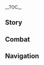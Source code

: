{{CharacterTabs}}
{{LanguageTabs}}
__TOC__
==Story==
{{VO/Story
|character           = Chasca
|language            = ko
|name                = 차스카

<!-- Hello -->
|vo_01_01_title      = 첫 만남…
|vo_01_01_subtitle   = Hello
|vo_01_01_file       = VO_{language}{character} Hello.ogg
|vo_01_01_tx         = 난 「꽃깃회」의 차스카야. 혹시 중재가 필요한 「갈등」이 있어? 상황에 따라 체면이 깎이거나, 돈, 술… 혹은 총알이 필요할 수도 있어
|vo_01_01_rm         = 

<!-- Chats -->
|vo_02_01_title      = 잡담·내려다보기
|vo_02_01_subtitle   = Chat: Bird's-Eye View
|vo_02_01_file       = VO_{language}{character} Chat - Bird's-Eye View.ogg
|vo_02_01_tx         = 길을 잃었을 땐, 높이 날아올라서 내려다보길 추천해
|vo_02_01_rm         = 

|vo_02_02_title      = 잡담·목소리
|vo_02_02_subtitle   = Chat: Whispers
|vo_02_02_file       = VO_{language}{character} Chat - Whispers.ogg
|vo_02_02_tx         = 만약 심연의 목소리에 몸을 내맡겼다면, 나는 진작에 나 자신을 잃어버렸을 거야. 생존보다 더 어려운 건 본능을 극복하는 거지
|vo_02_02_rm         = 

|vo_02_03_title      = 잡담·중재
|vo_02_03_subtitle   = Chat: Peacemaker
|vo_02_03_file       = VO_{language}{character} Chat - Peacemaker.ogg
|vo_02_03_tx         = 요즘 손이 좀 굳었어…. 으음… 어디 중재가 필요한 「갈등」 좀 없나?
|vo_02_03_rm         = 

<!-- Weather -->
|vo_03_01_title      = 비가 올 때…
|vo_03_01_subtitle   = When It Rains
|vo_03_01_file       = VO_{language}{character} When It Rains.ogg
|vo_03_01_tx         = 빗물은… 머리와 깃털을 적셔. 돌아가면 잘 손질해야겠어
|vo_03_01_rm         = 

|vo_03_02_title      = 번개가 칠 때…
|vo_03_02_subtitle   = When Thunder Strikes
|vo_03_02_file       = VO_{language}{character} When Thunder Strikes.ogg
|vo_03_02_tx         = 호오? 이런 날씨에 날면, 번개랑 누가 더 빠른지 시합하게 되는 건가?
|vo_03_02_rm         = 

|vo_03_03_title      = 바람이 불 때…
|vo_03_03_subtitle   = When It's Windy
|vo_03_03_file       = VO_{language}{character} When It's Windy.ogg
|vo_03_03_tx         = 바람에서 사냥감의 냄새가 나… 준비해
|vo_03_03_rm         = 

|vo_03_04_title      = 강풍이 불 때…
|vo_03_04_subtitle   = When the Wind Is Blowing
|vo_03_04_file       = VO_{language}{character} When the Wind Is Blowing.ogg
|vo_03_04_tx         = 바람이 딱 좋네&mdash;&mdash;전속력으로 가자!
|vo_03_04_rm         = 

<!-- Greetings -->
|vo_04_01_title      = 아침 인사…
|vo_04_01_subtitle   = Good Morning
|vo_04_01_file       = VO_{language}{character} Good Morning.ogg
|vo_04_01_tx         = 「일찍 일어나는 깃룡이 고기를 먹는다」고 하지. 그래서 아침 식사를 준비했어. 임무에 관한 건 일단 배부터 채우고 얘기하자
|vo_04_01_rm         = 

|vo_04_02_title      = 점심 인사…
|vo_04_02_subtitle   = Good Afternoon
|vo_04_02_file       = VO_{language}{character} Good Afternoon.ogg
|vo_04_02_tx         = 안녕. 낮에는 햇볕이 너무 강하니까, 일단 좀 쉬고 있자
|vo_04_02_rm         = 

|vo_04_03_title      = 저녁 인사…
|vo_04_03_subtitle   = Good Evening
|vo_04_03_file       = VO_{language}{character} Good Evening.ogg
|vo_04_03_tx         = 저녁 식사는 어떻게 할 거야? 아니면 「꽃깃회」에 갈래? 「강자」를 위한 술과 고기는 언제나 차고 넘치거든
|vo_04_03_rm         = 

|vo_04_04_title      = 굿나잇…
|vo_04_04_subtitle   = Good Night
|vo_04_04_file       = VO_{language}{character} Good Night.ogg
|vo_04_04_tx         = 쉬러 가려고? 음… 종일 날아다녔으니, 나도 총기 손질 좀 해야겠다
|vo_04_04_rm         = 

<!-- About -->
|vo_05_01_title      = 차스카 자신에 대해·자신감
|vo_05_01_subtitle   = About {character}: Self-Confidence
|vo_05_01_file       = VO_{language}{character} About {character} - Self-Confidence.ogg
|vo_05_01_tx         = 한때 「꽃깃회」는 나타 전역의 순찰 지원을 도맡았어. 비행 부대에는 나타에서 가장 날쌘 최정예 전사들이 모였었지.<br>오늘날까지도 그 고고함과 자신감은 여전히 수많은 깃룡 기사의 마음속에 각인되어… 응? 나? 난 「고고」하지 않아. 「자신감」이 있을 뿐이지
|vo_05_01_rm         = 

|vo_05_02_title      = 차스카 자신에 대해·꽃깃회
|vo_05_02_subtitle   = About {character}: Flower-Feather Clan
|vo_05_02_quest      = The Rainbow Destined to Burn
|vo_05_02_friendship = 4
|vo_05_02_file       = VO_{language}{character} About {character} - Flower-Feather Clan.ogg
|vo_05_02_tx         = …막 「꽃깃회」에 돌아왔을 때, 나는 인간 세계에 전혀 녹아들지 못했어. 마치 사람들 사이에 갑자기 버려진 이물질 같았지…. 하지만 추이추와 추이추의 부모님… 아니, 우리의 부모님은 그 시절의 나를 받아주셨어.<br>그분들과 만난 건 내 인생의 축복이야. 그러니 나도 평생을 바쳐서… 그분들이 사랑하는 「꽃깃회」를 지킬 거야
|vo_05_02_rm         = 

<!-- About Us -->
|vo_06_01_title      = 우리에 대해·문제 해결
|vo_06_01_subtitle   = About Us: Mediation
|vo_06_01_file       = VO_{language}{character} About Us - Mediation.ogg
|vo_06_01_tx         = 네 실력이면 나타에서 감히 누가 시비 걸 일은 없겠지만, 만에 하나 직접 처리하기 곤란한 일에 부딪히게 되면, 잊지 말고 나를 찾아와
|vo_06_01_rm         = 

|vo_06_02_title      = 우리에 대해·가족
|vo_06_02_subtitle   = About Us: Family
|vo_06_02_quest      = Guns and Wings
|vo_06_02_friendship = 6
|vo_06_02_file       = VO_{language}{character} About Us - Family.ogg
|vo_06_02_tx         = 코야 일은… 정말 고마워. 그때 네가 없었다면 어떻게 대처해야 할지 몰랐을 거야.<br>언니는 이제 그렇게까지 인간을 꺼리지 않아. 다만 오랜 기간 만들어진 습관을 바꾸려면 좀 더 적응할 시간이 필요할 듯싶어.<br>치메는 「꽃깃회」에 놀러 오길 좋아해. 요즘은 야틀란네랑 잘 지내고 있어…. 후후, 가끔 보면 어릴 적의 나와 언니를 보는 것 같더라니까.<br>가장 곤란한 건 오히려 엄마 쪽이야…. 자꾸 나 보고 언니를 본받아서 빨리 둥지를 지으래. 또 주위에 어울리는 가족이 있는지 찾아보라는데, 정말 무슨 생각인지 모르겠어…. 응? 왜 웃는 거야?
|vo_06_02_rm         = 

<!-- Miscellany I -->
|vo_07_01_title      = 「신의 눈」에 대해…
|vo_07_01_subtitle   = About the [[Vision]]
|vo_07_01_friendship = 4
|vo_07_01_file       = VO_{language}{character} About the Vision.ogg
|vo_07_01_tx         = 이 「신의 눈」은 심연과의 싸움에서 큰 의미를 지녀. 이게 제때 나타나 주지 않았다면, 지금의 나는 대체 어떤 모습일지 짐작도 안 가
|vo_07_01_rm         = 

|vo_07_02_title      = 하고 싶은 이야기…
|vo_07_02_subtitle   = Something to Share
|vo_07_02_file       = VO_{language}{character} Something to Share.ogg
|vo_07_02_tx         = 다들 어릴 적 과오에 대해서는 입을 열기 꺼리던데… 왜 그런 걸까? 인간도 그렇고 깃룡도 그렇고, 다들 과거의 잘못을 마주하며 성장하는 거잖아?<br>나는 저돌적으로 싸웠던 어릴 적 과거를 외면하지 않아. 덕분에 지금은 총을 꺼내기 전에 몇 초… 혹은 영 점 몇 초 정도는 생각을 하지
|vo_07_02_rm         = 

|vo_07_03_title      = 흥미있는 일…
|vo_07_03_subtitle   = Interesting Things
|vo_07_03_file       = VO_{language}{character} Interesting Things.ogg
|vo_07_03_tx         = 나타에는 높이 솟은 나무가 많아. 그 위에 오르면 탁 트인 시야와 충분한 이륙 고도를 얻을 수 있지. 너도 시도해 볼래? 무서워할 거 없어, 떨어지면 내가 받아줄게
|vo_07_03_rm         = 

<!-- About Others -->
|vo_08_01_title      = 카치나에 대해…
|vo_08_01_subtitle   = About [[Kachina]]
|vo_08_01_quest      = Black Stone Under a White Stone
|vo_08_01_friendship = 4
|vo_08_01_file       = VO_{language}{character} About Kachina.ogg
|vo_08_01_tx         = 「모든 깃룡은 나는 법을 배우기 전까진 절벽에서 떨어진다」, 카치나의 승리는 하루아침에 이루어진 기적이 아니야. 오랫동안 쌓아 올린 노력의 결과지. 이런 전사는 더 많은 존중과 명예를 얻을 자격이 있어
|vo_08_01_rm         = 

|vo_08_02_title      = 말라니에 대해…
|vo_08_02_subtitle   = About [[Mualani]]
|vo_08_02_friendship = 4
|vo_08_02_file       = VO_{language}{character} About Mualani.ogg
|vo_08_02_tx         = 말라니는 어릴 때 우리가 장난감 때문에 싸웠다고 하는데, 난 기억이 잘 안 나.<br>음… 내가 어릴 적에 하도 싸워대서 그런가? 아니면 그때 난 「장난감」을 뺏으려던 게 아니라… 서핑보드의 수상 사냥 성능에 꽂혔던 걸지도….<br>후후, 무슨 이유로 싸웠든, 말라니와의 다툼은 하루를 넘기는 일이 없었어
|vo_08_02_rm         = 

|vo_08_03_title      = 실로닌에 대해…
|vo_08_03_subtitle   = About [[Xilonen]]
|vo_08_03_friendship = 4
|vo_08_03_file       = VO_{language}{character} About Xilonen.ogg
|vo_08_03_tx         = 실로닌은 늘 의욕이 없어 보이지만, 의욕을 내기 시작하면 누구보다 성실해져.<br>실로닌한테 총 제작을 부탁했을 때는 별생각 없이, 가장 기본적인 요구사항만 전달하고 머릿속에서 지워버렸어. 근데 본격적으로 작업을 시작하고 나서부터, 실로닌은 하루 종일 평소의 비행 습관이나 사용 시간을 물어 왔고, 수많은 도면과 폐기안들을 쏟아냈지…. 설마 내가 실로닌보다 먼저 지쳐서 잠드는 날이 올 줄은 몰랐다니까.<br>나중에 실로닌은 직접 작성한 《총기 관리 매뉴얼》을 외우게 했어. 나중에 자길 찾아와서 귀찮게 굴지 않게 하기 위해서라나…. 하지만 진짜 의도는 아마 「안전에 유의하고, 조심해서 날라」는 뜻이었을 거야
|vo_08_03_rm         = 

|vo_08_04_title      = 마비카에 대해…
|vo_08_04_subtitle   = About [[Mavuika]]
|vo_08_04_friendship = 4
|vo_08_04_file       = VO_{language}{character} About Mavuika.ogg
|vo_08_04_tx         = 누군가는 「불이 돌아온 밤의 순례」에서 내 승률이 높다며 나를 불의 신님과 비교하던데, 정말 단편적인 생각이야. 내가 나무 꼭대기에 앉은 독수리라면, 불의 신님은 하늘 위에 높이 뜬 태양이라 할 수 있지. 실력이 향상될수록, 그분의 깊이는 더 헤아릴 수가 없어져. 내가 그저 대회에서 몇 번 우승했을 뿐이라면, 그분은… 모든 시대의 우승자야.<br>&mdash;&mdash;하지만 그렇기에 더더욱, 나는 내가 날아오르고 싶은 높이를 정확히 알 수 있어
|vo_08_04_rm         = 

|vo_08_05_title      = 키니치에 대해…
|vo_08_05_subtitle   = About [[Kinich]]
|vo_08_05_friendship = 4
|vo_08_05_file       = VO_{language}{character} About Kinich.ogg
|vo_08_05_tx         = 내가 처음 아쥬를 만났을 때, 아쥬와 키니치도 사이좋은 가족인 줄 알았어. 설마 실상이 그렇게 다를 줄이야…. 사람과 용이 그렇게도 지낼 수 있는 줄은 처음 알았어.<br>다만 아쥬가 인간의 말을 한다는 건 정말 부러울 따름이야. 「엄마」도 말을 할 수 있었다면, 우리는 몸짓이나 느낌으로 대화하지 않아도 됐을 테니까
|vo_08_05_rm         = 

|vo_08_06_title      = 시틀라리에 대해…
|vo_08_06_subtitle   = About [[Citlali]]
|vo_08_06_friendship = 4
|vo_08_06_file       = VO_{language}{character} About Citlali.ogg
|vo_08_06_tx         = 아버지는 당시 내 심연의 영향을 제어하기 위해 나타에서 가장 학식이 깊은 장로들로부터 조언을 구했다고 해. 당시 장로들은 각자 의견을 고수하며 논쟁하느라 시틀라리가 조용히 문을 나서는 걸 눈치채지 못했지. 돌아온 후, 시틀라리는 술과 음식을 자기 앞에 놓고는, 주위에 눈길도 주지 않고 혼자 먹어 치우기 시작했대…. 그곳에 있던 모두가 입을 다물고 조용해졌지.<br>정말이지, 겉모습만 봐서는 그 오랜 경력과 연배를 알아채기 힘들다니까
|vo_08_06_rm         = 

|vo_08_07_title      = 이파에 대해…
|vo_08_07_subtitle   = About [[Ifa]]
|vo_08_07_quest      = Guns and Wings
|vo_08_07_friendship = 4
|vo_08_07_file       = VO_{language}{character} About Ifa.ogg
|vo_08_07_tx         = 추이추와 아버지는 종종 이파를 찾아가 의술에 대해 의견을 나누곤 했어. 공중 공방에서 돌아온 뒤, 나는 곧장 이파에게 가서 언니의 진찰을 의뢰했지. 이파는 한 번 쓱 훑어보더니, 「큰 문제는 없네, 쿠스코 씨가 해결할 수 있겠어」라고 하고는 그대로 다른 환자를 보러 가더라…. 하아, 이파의 판단이 정확하다는 건 증명됐지만, 난 걱정이 이만저만이 아니었다고
|vo_08_07_rm         = 

|vo_08_08_title      = 얀사에 대해…
|vo_08_08_subtitle   = About [[Iansan]]
|vo_08_08_friendship = 4
|vo_08_08_file       = VO_{language}{character} About Iansan.ogg
|vo_08_08_tx         = 나는 「자신이 강해지는 것」과 「다른 사람을 강하게 만들어주는 것」은 다른 분야의 재능이라고 생각해. 이 두 재능을 모두 갖춘 사람은 극히 드물지. 얀사는 그 드문 사람에 속해.<br>나는 가르치는 걸 잘 못해. 비행 부대원들에게 시범을 보이고 설명을 할 때면, 간단하고 쉬운 기술의 설명에만 반나절은 쓰지…. 게다가 매번 「이게 뭐가 쉬워요?」라는 질문이 돌아와.<br>나 대신 얀사가 했으면, 「꽃깃회」에서 매년 비행 시험을 통과하는 인원이 배는 늘어났을 거야…. 얀사의 트레이닝 항목 중에 비행이 없다는 게 아쉬워
|vo_08_08_rm         = 

<!-- More About -->
|vo_09_01_title      = 차스카에 대해 알기·첫 번째
|vo_09_01_subtitle   = More about {character}: I
|vo_09_01_file       = VO_{language}{character} More About {character} - 01.ogg
|vo_09_01_tx         = 중재자로서, 나는 모든 갈등이 무력만으로 해결될 수 없다는 건 알아. 하지만 대다수의 경우, 무력을 보유했다는 것만으로 사람들은 네 말을 들어줄 의향이 생기지
|vo_09_01_rm         = 

|vo_09_02_title      = 차스카에 대해 알기·두 번째
|vo_09_02_subtitle   = More About {character}: II
|vo_09_02_friendship = 3
|vo_09_02_file       = VO_{language}{character} More About {character} - 02.ogg
|vo_09_02_tx         = 「꽃깃회」의 전사는 고고해. 하지만 깃룡은 그보다 더 고고하지. 나처럼 어릴 적부터 깃룡과 함께 자란 사람조차도, 용기사가 되기 위해선 가혹한 훈련을 거쳐 깃룡의 인정을 받아야만 해. 물론 실력이 불충분한 자가 용의 등에 올라 하늘을 날아다니는 건, 용에게든 사람에게든 책임감이 없는 행동이야
|vo_09_02_rm         = 

|vo_09_03_title      = 차스카에 대해 알기·세 번째
|vo_09_03_subtitle   = More About {character}: III
|vo_09_03_friendship = 4
|vo_09_03_file       = VO_{language}{character} More About {character} - 03.ogg
|vo_09_03_tx         = 비행 시험에서 여러 번 떨어지고 깃룡의 인정을 받지 못한 자는 결국 투지를 잃고 도전을 포기하게 돼. 「꽃깃회」에서 이들은 「날개 잃은 자」라 불리지…. 하지만 비행 시험에 도전하는 자는 대부분 재능이 특출난 전사들이야. 설사 전의의 불꽃이 한 번 꺼졌다 해도, 언젠가 다시 불타오를 날이 올 테지. 깃룡이 아직 날지 못하는 새끼 용을 보살피듯, 우리도 묵묵히 이들을 지켜봐 줘야 해
|vo_09_03_rm         = 

|vo_09_04_title      = 차스카에 대해 알기·네 번째
|vo_09_04_subtitle   = More About {character}: IV
|vo_09_04_quest      = The Rainbow Destined to Burn
|vo_09_04_friendship = 5
|vo_09_04_file       = VO_{language}{character} More About {character} - 04.ogg
|vo_09_04_tx         = 나는 평범한 사람들에게 응당 주어져야 할 어린 시절을 잃었어…. 하지만 「엄마」는 죽을 뻔한 내게 새로운 목숨을 주었고, 추이추는 내가 방황할 때 새로운 신념을 주었지…. 나의 등 뒤엔 사람과 용, 두 개의 가족이 있는 거야. 무수한 생명으로 이어진 나타의 가족들도 있고. &mdash;&mdash;그러니까 나는 잡아먹히지 않겠어. 「심연」이든 「고통」이든… 전부 「초월」할 거야!
|vo_09_04_rm         = 

|vo_09_05_title      = 차스카에 대해 알기·다섯 번째
|vo_09_05_subtitle   = More About {character}: V
|vo_09_05_quest      = Guns and Wings
|vo_09_05_friendship = 6
|vo_09_05_file       = VO_{language}{character} More About {character} - 05.ogg
|vo_09_05_tx         = 추이추는… 내가 「영웅」이 되길 바랐어. 그러니까 나는 멈출 수 없어. 연약해지면 안 돼….<br>하지만 「유물」이 폭발하고 언니가 내 앞으로 날아든 순간, 나는… 나는 가족을 잃는 공포를 떠올렸어….<br>…미안, 이런 말은 누구한테 해야 할지 모르겠어서, 계속 기억에서 밀어두려고 했는데… 그래도 털어놓으니까 이제 한결 나아진 느낌이야.<br>이 공포를 잊을 수 없다면… 공포를 머릿속에 각인하고… 그걸 「초월」해야겠지
|vo_09_05_rm         = 

<!-- Miscellany II -->
|vo_10_01_title      = 차스카의 취미…
|vo_10_01_subtitle   = {character}'s Hobbies
|vo_10_01_file       = VO_{language}{character} Hobbies.ogg
|vo_10_01_tx         = 내가 좋아하는 게 「싸움」이라면 문제를 일으키기 십상이지만, 내가 좋아하는 게 「중재」라면, 「싸움」이 알아서 내게 찾아오지…. 후후, 농담이야
|vo_10_01_rm         = 

|vo_10_02_title      = 차스카의 고민…
|vo_10_02_subtitle   = {character}'s Troubles
|vo_10_02_file       = VO_{language}{character} Troubles.ogg
|vo_10_02_tx         = 심연의 힘이 고민이야. 내가 받을 영향 때문이 아니라, 그것 때문에 나를 과하게 걱정하는 주위 사람들 때문에
|vo_10_02_rm         = 

|vo_10_03_title      = 좋아하는 음식…
|vo_10_03_subtitle   = Favorite Food
|vo_10_03_file       = VO_{language}{character} Favorite Food.ogg
|vo_10_03_tx         = 어릴 땐 해변에 살아서 날생선을 가장 자주 먹었어. 「꽃깃회」에 온 뒤로는 직화로 구운 스테이크를 가장 좋아하지…. 인간과 깃룡은 식성에 차이가 꽤 크지만, 난 어느 쪽이든 다 즐겁게 먹어
|vo_10_03_rm         = 

|vo_10_04_title      = 싫어하는 음식…
|vo_10_04_subtitle   = Least Favorite Food
|vo_10_04_file       = VO_{language}{character} Least Favorite Food.ogg
|vo_10_04_tx         = 알코올 함량이 높은 음식. 술이 싫어서가 아니라, 비행 전에는 음주량을 엄격하게 조절하기 때문이야. 근데 어떤 음식은 맛있어 보이고 향도 진해서, 입에 넣고 나서야 상황이 잘못된 걸 눈치채곤 해
|vo_10_04_rm         = 

<!-- Receiving a Gift -->
|vo_11_01_title      = 선물 획득·첫 번째
|vo_11_01_subtitle   = Receiving a Gift: I
|vo_11_01_file       = VO_{language}{character} Receiving a Gift - 01.ogg
|vo_11_01_tx         = 여기에 술을 곁들이면, 중재 성공률이 30%는 오르겠는걸? 훗, 맛있는 음식과 술은 언제나 사람을 즐겁게 만드니까
|vo_11_01_rm         = 

|vo_11_02_title      = 선물 획득·두 번째
|vo_11_02_subtitle   = Receiving a Gift: II
|vo_11_02_file       = VO_{language}{character} Receiving a Gift - 02.ogg
|vo_11_02_tx         = 나쁘지 않네, 고마워
|vo_11_02_rm         = 

|vo_11_03_title      = 선물 획득·세 번째
|vo_11_03_subtitle   = Receiving a Gift: III
|vo_11_03_file       = VO_{language}{character} Receiving a Gift - 03.ogg
|vo_11_03_tx         = 어… 설마 깃룡에게 주려고 만든 거야? …깃룡 입맛에도 안 맞을 거 같은데
|vo_11_03_rm         = 

<!-- Birthday -->
|vo_12_01_title      = 생일…
|vo_12_01_subtitle   = Birthday
|vo_12_01_file       = VO_{language}{character} Birthday.ogg
|vo_12_01_tx         = 자, 이 총에는 총알 여섯 발이 장전됐어, 그중에는 특별한 한 발이 있지. 드넓은 곳에서 쏴 봐. 하늘로 날아가서 쏘면 효과가 더 좋을 거야.<br>오? 첫 발에 바로 특제 축하포를 쏜 거야? 운이 좋은걸…. 이건 내가 직접 제작한 네 생일 축하포야!<br>음… 남은 다섯 발은 뭐냐고? 그것도 물론 축하포지. 근데 방금 쏜 건 시제품이라 색이 달라서 완벽하지는 않아. 내년에는 여섯 발 모두 최상품으로 만들어 줄게
|vo_12_01_rm         = 

<!-- Feelings About Ascension -->
|vo_13_01_title      = 돌파의 느낌·기
|vo_13_01_subtitle   = Feelings About Ascension: Intro
|vo_13_01_ascension  = 1
|vo_13_01_file       = VO_{language}{character} Feelings About Ascension - 01.ogg
|vo_13_01_tx         = 오? 새로운 탄환인가?
|vo_13_01_rm         = 

|vo_13_02_title      = 돌파의 느낌·승
|vo_13_02_subtitle   = Feelings About Ascension: Building Up
|vo_13_02_ascension  = 2
|vo_13_02_file       = VO_{language}{character} Feelings About Ascension - 02.ogg
|vo_13_02_tx         = 뭘 중재해 줄까? 부족 간의 분쟁? 아니면 전쟁?
|vo_13_02_rm         = 

|vo_13_03_title      = 돌파의 느낌·전
|vo_13_03_subtitle   = Feelings About Ascension: Climax
|vo_13_03_ascension  = 4
|vo_13_03_file       = VO_{language}{character} Feelings About Ascension - 03.ogg
|vo_13_03_tx         = 마음과 피 모두 「싸움」을 갈망하지만… 이제 나는, 이 갈망을 원하는 대로 이용할 수 있어
|vo_13_03_rm         = 

|vo_13_04_title      = 돌파의 느낌·결
|vo_13_04_subtitle   = Feelings About Ascension: Conclusion
|vo_13_04_ascension  = 6
|vo_13_04_file       = VO_{language}{character} Feelings About Ascension - 04.ogg
|vo_13_04_tx         = 「은혜를 입으면 갚아야 하고, 덕을 입으면 보답해야 한다」 깃룡과 인간 세계 어디에서든 적용되는 불변의 도리지. 앞으로 네가 어디를 가든, 내 「날개」와 「총」은 늘 네 지시를 기다릴 거야
|vo_13_04_rm         = 
}}

==Combat==
{{Combat VO
|character           = Chasca
|language            = ko

<!-- Elemental Skill -->
|skill_1_tx          = 날자
|skill_1_rm          = 
|skill_2_tx          = 핫!
|skill_2_rm          = 
|skill_3_tx          = 바람이 부는군
|skill_3_rm          = 

<!-- Elemental Burst -->
|burst_1_tx          = 남김없이… 쏜다!
|burst_1_rm          = 
|burst_2_tx          = 폭풍 속에 부서져라!
|burst_2_rm          = 
|burst_3_tx          = 먼지가 되어 사라져라
|burst_3_rm          = 

<!-- Sprint Start -->
|sprint-s_1_file     = Sprint Start 01,Sprint Start 02,Sprint Start 01,Sprint Start 02,Sprint Start 03
|sprint-s_2_file     = Sprint Start Air 01
|sprint-s_2_tx       = {{tx}}
|sprint-s_2_rm       = 
|sprint-s_3_file     = Sprint Start Air 02

<!-- Deploying Wind Glider -->
|glider_1_file       = Deploying Wind Glider 01,Deploying Wind Glider 02,Deploying Wind Glider 03

<!-- Opening Treasure Chest -->
|chest_1_tx          = 공평하지 않은 전리품 분배는 갈등의 싹이 돼. 난 필요 없으니 네가 가져
|chest_1_rm          = 
|chest_2_tx          = 돈으로 중재할 수 있는 일은 별일도 아니야. 그러니 돈은 많으면 많을수록 좋지, 안 그래?
|chest_2_rm          = 
|chest_3_tx          = 음… 반짝이는 거네… 정말 아름다워
|chest_3_rm          = 

<!-- Low HP -->
|low-hp_1_tx         = 싸울 맛 나는군…!
|low-hp_1_rm         = 
|low-hp_2_tx         = 슬슬 진지하게 가 볼까
|low-hp_2_rm         = 
|low-hp_3_tx         = 싸움이라면… 얼마든지 걸어봐!
|low-hp_3_rm         = 

<!-- Ally Low HP -->
|ally-low-hp_1_tx    = …죽지 마!
|ally-low-hp_1_rm    = 
|ally-low-hp_2_tx    = 내 뒤로 와
|ally-low-hp_2_rm    = 

<!-- Fallen -->
|fallen_1_tx         = 엄… 마…
|fallen_1_rm         = 
|fallen_2_tx         = 초월하지… 못했어…
|fallen_2_rm         = 
|fallen_3_tx         = 나도… 추락하는 건가…
|fallen_3_rm         = 

<!-- Light Hit Taken -->
|hit-l_1_file        = Light Hit Taken 01,Light Hit Taken 02,Light Hit Taken 03,Light Hit Taken 04,Light Hit Taken 05,Light Hit Taken 06

<!-- Heavy Hit Taken -->
|hit-h_1_tx          = 귀찮게 됐네
|hit-h_1_rm          = 
|hit-h_2_tx          = …더 해보시지!
|hit-h_2_rm          = 
|hit-h_3_file        = Heavy Hit Taken 03,Heavy Hit Taken 04,Heavy Hit Taken 05,Heavy Hit Taken 06

<!-- Joining Party -->
|join_1_tx           = 이번엔 또 누가 소란을 일으켰어?
|join_1_rm           = 
|join_2_tx           = 오늘의 바람 소리는 좀 요란한걸
|join_2_rm           = 
|join_3_tx           = 장전은 이미 끝냈어, 가자
|join_3_rm           = 

<!-- Character Idles -->
|idle_1_file         = Standby 01

<!-- Light Attack -->
|atk-l_1_file        = Light Attack 01,Light Attack 02,Light Attack 03,Light Attack 04,Light Attack 05,Light Attack 06,Light Attack 07,Light Attack 01,Light Attack 03
|atk-l_2_file        = Light Attack Air 01
|atk-l_3_file        = Light Attack Air 03
|atk-l_3_tx          = {{tx}}
|atk-l_3_rm          = 

<!-- Mid Attack -->
|atk-m_1_file        = Mid Attack 01,Mid Attack 02,Mid Attack 03
|atk-m_2_file        = Attack Down 01, Attack Down 02, Attack Down 03

<!-- Heavy Attack -->
|atk-h_1_file        = Heavy Attack 01,Heavy Attack 02,Heavy Attack 03,Heavy Attack 01,Heavy Attack 02,Heavy Attack 03
|atk-h_2_file        = Heavy Attack Air 01
|atk-h_2_tx          = {{tx}}
|atk-h_2_rm          = 
|atk-h_3_file        = Heavy Attack Air 02
|atk-h_3_tx          = {{tx}}
|atk-h_3_rm          = 
|atk-h_4_file        = Heavy Attack Air 03
|atk-h_4_tx          = {{tx}}
|atk-h_4_rm          = 

<!-- Climbing -->
|climb_1_file        = Climbing 01,Climbing 02,Climbing 03

<!-- Climbing Breath -->
|climb-b_1_file      = Climbing Breath 01,Climbing Breath 02,Climbing Breath 03

<!-- Jumping -->
|jump_1_file         = Jumping 01,Jumping 02,Jumping 03,Jumping 04,Jumping 05

<!-- Nightsoul Transmission -->
|nightsoul_1_file = Nightsoul Transmission 01
}}

==Navigation==
{{Character Navbox|VO-KO}}